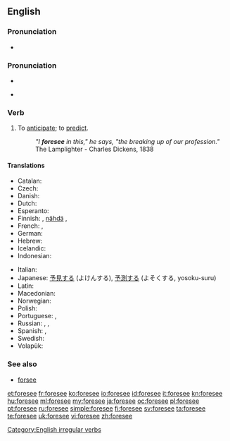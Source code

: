 ==English==

===Pronunciation===
* {{audio|en-us-foresee.ogg|Audio (US)}}

===Pronunciation===
* {{X-SAMPA|/fo:"si:/}}
* {{IPA|/foːˈsiː/}}
*: {{rhymes|iː}}

===Verb===
{{en-verb|foresees|foreseeing|foresaw|foreseen}}

# To [[anticipate]]; to [[predict]].
#: ''"I '''foresee''' in this," he says, "the breaking up of our profession."'' The Lamplighter - Charles Dickens, 1838

====Translations====
{{trans-top|to anticipate}}
* Catalan: {{t|ca|pronosticar}}
* Czech: {{t-|cs|předvídat}}
* Danish: {{t+|da|forudse}}
* Dutch: {{t+|nl|voorzien}}
* Esperanto: {{t-|eo|antaŭvidi}}
* Finnish: {{t|fi|aavistaa}}, [[nähdä]] {{t|fi|ennalta}}, {{t+|fi|ennustaa}}
* French: {{t+|fr|prévoir}},  {{t+|fr|anticiper}}
* German: {{t-|de|vorhersehen}}
* Hebrew: {{t-|he|לצפות|sc=Hebr}}
* Icelandic: {{t-|is|sjá fyrir}}
* Indonesian: {{t+|id|kira|alt=memperkirakan|xs=Indonesian}}
{{trans-mid}}
* Italian: {{t+|it|prevedere}}
* Japanese: [[予見]]する (よけんする), [[予測]]する (よそくする, yosoku-suru)
* Latin: {{t-|la|divino|alt=divinō}}
* Macedonian: {{t-|mk|предвидува|tr=predvíduva}}
* Norwegian: {{t-|no|forutse}}
* Polish: {{t|pl|przewidywać}}
* Portuguese: {{t+|pt|prever}}, {{t-|pt|prognosticar}}
* Russian: {{t+|ru|предвидеть}},  {{t+|ru|предвосхищать}},  {{t+|ru|предсказывать}}
* Spanish: {{t-|es|pronosticar}}, {{t-|es|prever}}
* Swedish: {{t+|sv|förutse}}
* Volapük: {{t+|vo|büologön}}
{{trans-bottom}}

===See also===
* [[forsee]]

[[Category:English irregular verbs]]

[[et:foresee]]
[[fr:foresee]]
[[ko:foresee]]
[[io:foresee]]
[[id:foresee]]
[[it:foresee]]
[[kn:foresee]]
[[hu:foresee]]
[[ml:foresee]]
[[my:foresee]]
[[ja:foresee]]
[[oc:foresee]]
[[pl:foresee]]
[[pt:foresee]]
[[ru:foresee]]
[[simple:foresee]]
[[fi:foresee]]
[[sv:foresee]]
[[ta:foresee]]
[[te:foresee]]
[[uk:foresee]]
[[vi:foresee]]
[[zh:foresee]]